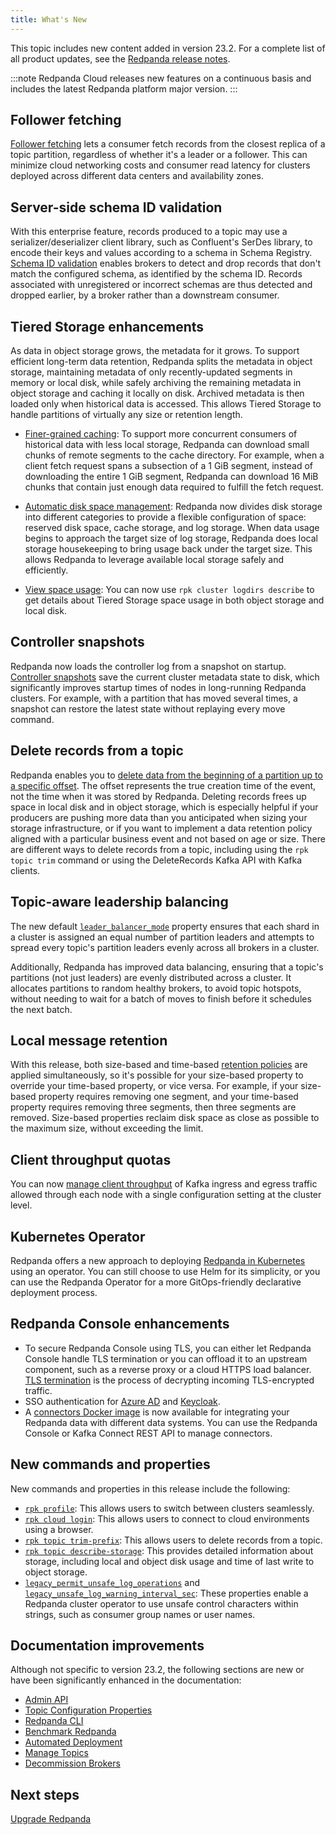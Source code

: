 ```yaml
---
title: What's New
---
```


<head>
    <meta name="title" content="What's New | Redpanda Docs"/>
    <meta name="description" content="Summary of new features and updates in the release"/>
    <link rel="canonical" href="https://docs.redpanda.com/docs/get-started/whats-new/" />
</head>

This topic includes new content added in version 23.2. For a complete list of all product updates, see the [Redpanda release notes](https://github.com/redpanda-data/redpanda/releases/tag/v23.2.1).

:::note
Redpanda Cloud releases new features on a continuous basis and includes the latest Redpanda platform major version. 
:::

## Follower fetching

[Follower fetching](../../develop/consume-data/follower-fetching) lets a consumer fetch records from the closest replica of a topic partition, regardless of whether it's a leader or a follower. This can minimize cloud networking costs and consumer read latency for clusters deployed across different data centers and availability zones.

## Server-side schema ID validation

With this enterprise feature, records produced to a topic may use a serializer/deserializer client library, such as Confluent's SerDes library, to encode their keys and values according to a schema in Schema Registry. [Schema ID validation](../../manage/schema-id-validation) enables brokers to detect and drop records that don't match the configured schema, as identified by the schema ID. Records associated with unregistered or incorrect schemas are thus detected and dropped earlier, by a broker rather than a downstream consumer.

## Tiered Storage enhancements

As data in object storage grows, the metadata for it grows. To support efficient long-term data retention, Redpanda splits the metadata in object storage, maintaining metadata of only recently-updated segments in memory or local disk, while safely archiving the remaining metadata in object storage and caching it locally on disk. Archived metadata is then loaded only when historical data is accessed. This allows Tiered Storage to handle partitions of virtually any size or retention length.

- [Finer-grained caching](../../manage/tiered-storage/#caching): To support more concurrent consumers of historical data with less local storage, Redpanda can download small chunks of remote segments to the cache directory. For example, when a client fetch request spans a subsection of a 1 GiB segment, instead of downloading the entire 1 GiB segment, Redpanda can download 16 MiB chunks that contain just enough data required to fulfill the fetch request.

- [Automatic disk space management](../../manage/cluster-maintenance/disk-utilization/#space-management): Redpanda now divides disk storage into different categories to provide a flexible configuration of space: reserved disk space, cache storage, and log storage. When data usage begins to approach the target size of log storage, Redpanda does local storage housekeeping to bring usage back under the target size. This allows Redpanda to leverage available local storage safely and efficiently. 

- [View space usage](../../manage/tiered-storage/#view-space-usage): You can now use `rpk cluster logdirs describe` to get details about Tiered Storage space usage in both object storage and local disk.

## Controller snapshots

Redpanda now loads the controller log from a snapshot on startup. [Controller snapshots](../architecture/#controller-partition-and-snapshots) save the current cluster metadata state to disk, which significantly improves startup times of nodes in long-running Redpanda clusters. For example, with a partition that has moved several times, a snapshot can restore the latest state without replaying every move command. 

## Delete records from a topic​

Redpanda enables you to [delete data from the beginning of a partition up to a specific offset](../../develop/config-topics/#delete-records-from-a-topic). The offset represents the true creation time of the event, not the time when it was stored by Redpanda. Deleting records frees up space in local disk and in object storage, which is especially helpful if your producers are pushing more data than you anticipated when sizing your storage infrastructure, or if you want to implement a data retention policy aligned with a particular business event and not based on age or size. There are different ways to delete records from a topic, including using the `rpk topic trim` command or using the DeleteRecords Kafka API with Kafka clients.

## Topic-aware leadership balancing

The new default [`leader_balancer_mode`](../../manage/cluster-maintenance/cluster-balancing/#partition-leadership-balancing) property ensures that each shard in a cluster is assigned an equal number of partition leaders and attempts to spread every topic's partition leaders evenly across all brokers in a cluster. 

Additionally, Redpanda has improved data balancing, ensuring that a topic's partitions (not just leaders) are evenly distributed across a cluster. It allocates partitions to random healthy brokers, to avoid topic hotspots, without needing to wait for a batch of moves to finish before it schedules the next batch. 

## Local message retention

With this release, both size-based and time-based [retention policies](../../manage/cluster-maintenance/disk-utilization/#configure-message-retention) are applied simultaneously, so it's possible for your size-based property to override your time-based property, or vice versa. For example, if your size-based property requires removing one segment, and your time-based property requires removing three segments, then three segments are removed. Size-based properties reclaim disk space as close as possible to the maximum size, without exceeding the limit. 

## Client throughput quotas

You can now [manage client throughput](../../manage/cluster-maintenance/manage-throughput/#client-throughput-limits) of Kafka ingress and egress traffic allowed through each node with a single configuration setting at the cluster level.

## Kubernetes Operator

Redpanda offers a new approach to deploying [Redpanda in Kubernetes](../../deploy/deployment-option/self-hosted/kubernetes/kubernetes-production-deployment/) using an operator. You can still choose to use Helm for its simplicity, or you can use the Redpanda Operator for a more GitOps-friendly declarative deployment process. 

## Redpanda Console enhancements

- To secure Redpanda Console using TLS, you can either let Redpanda Console handle TLS termination or you can offload it to an upstream component, such as a reverse proxy or a cloud HTTPS load balancer. [TLS termination](../../manage/security/console/tls-termination) is the process of decrypting incoming TLS-encrypted traffic. 
- SSO authentication for [Azure AD](../../manage/security/console/azure-ad/) and [Keycloak](../../manage/security/console/keycloak/).
- A [connectors Docker image](../../deploy/deployment-option/self-hosted/docker-image/) is now available for integrating your Redpanda data with different data systems. You can use the Redpanda Console or Kafka Connect REST API to manage connectors.

## New commands and properties

New commands and properties in this release include the following:

- [`rpk profile`](../../reference/rpk/rpk-profile/): This allows users to switch between clusters seamlessly.
- [`rpk cloud login`](../../reference/rpk/rpk-cloud/rpk-cloud-login/): This allows users to connect to cloud environments using a browser.
- [`rpk topic trim-prefix`](../../reference/rpk/rpk-topic/rpk-topic-trim-prefix/): This allows users to delete records from a topic.
- [`rpk topic describe-storage`](../../reference/rpk/rpk-topic/rpk-topic-describe-storage/): This provides detailed information about storage, including local and object disk usage and time of last write to object storage.
- [`legacy_permit_unsafe_log_operations`](../../reference/cluster-properties/#legacy_permit_unsafe_log_operations) and [`legacy_unsafe_log_warning_interval_sec`](../../reference/cluster-properties/#legacy_unsafe_log_warning_interval_sec): These properties enable a Redpanda cluster operator to use unsafe control characters within strings, such as consumer group names or user names.

## Documentation improvements

Although not specific to version 23.2, the following sections are new or have been significantly enhanced in the documentation:

- [Admin API](../../api/admin-api/)
- [Topic Configuration Properties](../../reference/topic-properties)
- [Redpanda CLI](../intro-to-rpk)
- [Benchmark Redpanda](../../develop/benchmark)
- [Automated Deployment](../../deploy/deployment-option/self-hosted/manual/production/production-deployment-automation/)
- [Manage Topics](../../develop/config-topics)
- [Decommission Brokers](../../manage/cluster-maintenance/decommission-brokers/)

## Next steps

[Upgrade Redpanda](../../manage/cluster-maintenance/rolling-upgrade)